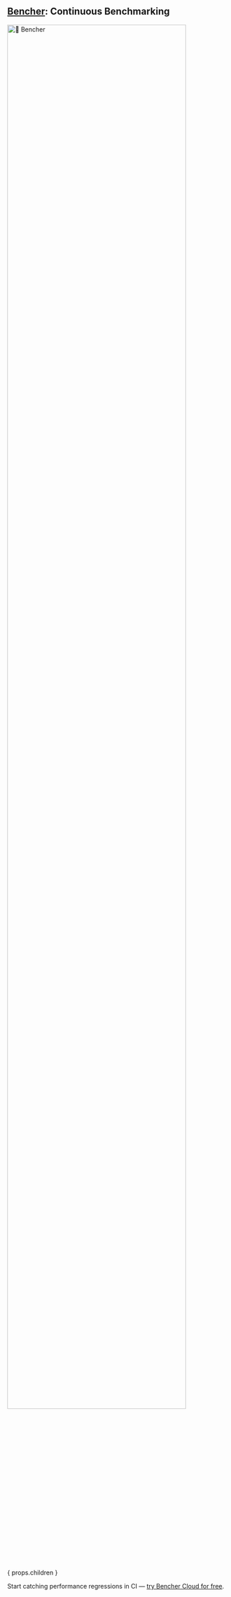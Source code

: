 
## [Bencher](/pricing): Continuous Benchmarking
<div class="content has-text-centered">
    <a href="/pricing">
        <img src={BENCHER_WORDMARK} width="90%" alt="🐰 Bencher" />
    </a>
</div>

{ props.children }
<BencherIntro />

Start catching performance regressions in CI — [try Bencher Cloud for free](/pricing).
